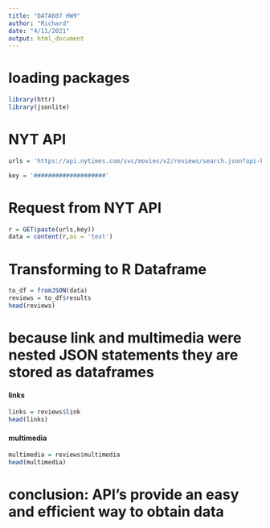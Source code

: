 ---
title: "DATA607 HW9"
author: "Richard"
date: "4/11/2021"
output: html_document
---

# loading packages

```{r}
library(httr)
library(jsonlite)
```

# NYT API 

```{r}
urls = 'https://api.nytimes.com/svc/movies/v2/reviews/search.json?api-key='
```
```{r echo = FALSE}
key = '####################'
```

# Request from NYT API

```{r}
r = GET(paste(urls,key))
data = content(r,as = 'text')
```

# Transforming to R Dataframe

```{r}
to_df = fromJSON(data)
reviews = to_df$results
head(reviews)
```

# because link and multimedia were nested JSON statements they are stored as dataframes

#### links

```{r}
links = reviews$link
head(links)
```

#### multimedia

```{r}
multimedia = reviews$multimedia
head(multimedia)
```


# conclusion: API's provide an easy and efficient way to obtain data 

